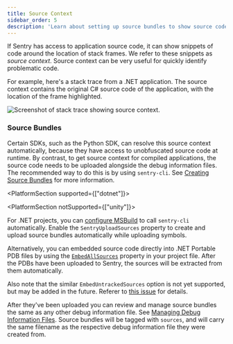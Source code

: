 ```yaml
---
title: Source Context
sidebar_order: 5
description: 'Learn about setting up source bundles to show source code in stack traces on the Issue Details page.'
---
```


If Sentry has access to application source code, it can show snippets of code
around the location of stack frames.  We refer to these snippets as _source context_.
Source context can be very useful for quickly identify problematic code.

For example, here's a stack trace from a .NET application.  The source context contains
the original C# source code of the application, with the location of the frame highlighted.

<image src="./source-context-screenshot.png" alt="Screenshot of stack trace showing source context." />
<br />

### Source Bundles

Certain SDKs, such as the Python SDK, can resolve this source context automatically,
because they have access to unobfuscated source code at runtime.
By contrast, to get source context for compiled applications, the source code
needs to be uploaded alongside the debug information files.
The recommended way to do this is by using `sentry-cli`.
See [Creating Source Bundles](/product/cli/dif/#creating-source-bundles) for more information.

<PlatformSection supported={["dotnet"]}>

<Note>

<PlatformSection notSupported={["unity"]}>

For .NET projects, you can [configure MSBuild](../../../configuration/msbuild/) to
call `sentry-cli` automatically.  Enable the `SentryUploadSources` property to
create and upload source bundles automatically while uploading symbols.

</PlatformSection>

Alternatively, you can embedded source code directly into .NET Portable PDB files by using the
[`EmbedAllSources`](https://github.com/dotnet/sourcelink/blob/main/docs/README.md#embedallsources)
property in your project file.  After the PDBs have been uploaded to Sentry, the sources will be
extracted from them automatically.

Also note that the similar `EmbedUntrackedSources` option is not yet supported, but may be added
in the future.  Referer to [this issue](https://github.com/getsentry/symbolic/issues/735) for details.

</Note>

</PlatformSection>

After they've been uploaded you can review and manage source bundles the same as
any other debug information file.  See [Managing Debug Information Files](../#managing-debug-information-files).
Source bundles will be tagged with `sources`, and will carry the same filename as the
respective debug information file they were created from.
